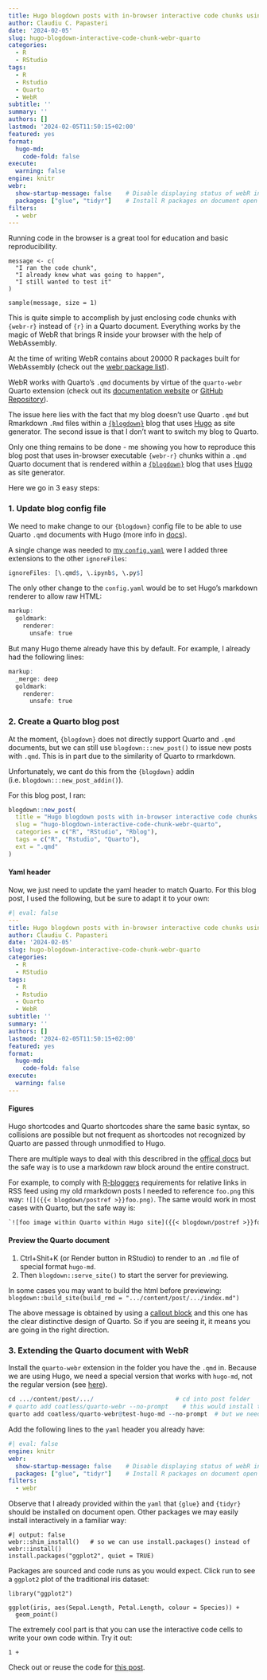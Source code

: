 ```yaml
---
title: Hugo blogdown posts with in-browser interactive code chunks using webR and Quarto
author: Claudiu C. Papasteri
date: '2024-02-05'
slug: hugo-blogdown-interactive-code-chunk-webr-quarto
categories:
  - R
  - RStudio
tags:
  - R
  - Rstudio
  - Quarto
  - WebR
subtitle: ''
summary: ''
authors: []
lastmod: '2024-02-05T11:50:15+02:00'
featured: yes
format:
  hugo-md:
    code-fold: false
execute: 
  warning: false
engine: knitr
webr: 
  show-startup-message: false    # Disable displaying status of webR initialization
  packages: ["glue", "tidyr"]    # Install R packages on document open
filters:
  - webr  
---
```


Running code in the browser is a great tool for education and basic reproducibility. 

```webr-r
message <- c(
  "I ran the code chunk",
  "I already knew what was going to happen",
  "I still wanted to test it"
)

sample(message, size = 1)
```

This is quite simple to accomplish by just enclosing code chunks with `{webr-r}` instead of `{r}` in a Quarto document. Everything works by the magic of WebR that brings R inside your browser with the help of WebAssembly.

At the time of writing WebR contains about 20000  R packages built for WebAssembly (check out the [webr package list](https://repo.r-wasm.org/)). 

WebR works with Quarto's `.qmd` documents by virtue of the `quarto-webr` Quarto extension 
(check out its [documentation website](https://quarto-webr.thecoatlessprofessor.com/) or [GitHub Repository](https://github.com/coatless/quarto-webr)). 

The issue here lies with the fact that my blog doesn't use Quarto `.qmd` but Rmarkdown `.Rmd` files within a [`{blogdown}`](https://bookdown.org/yihui/blogdown/) blog that uses [Hugo](https://gohugo.io/) as site generator. The second issue is that I don't want to switch my blog to Quarto.   

Only one thing remains to be done - me showing you how to reproduce this blog post that uses in-browser executable `{webr-r}` chunks within a `.qmd` Quarto document that is rendered within a [`{blogdown}`](https://bookdown.org/yihui/blogdown/) blog that uses [Hugo](https://gohugo.io/) as site generator.

Here we go in 3 easy steps: 


### 1. Update blog config file

We need to make change to our `{blogdown}` config file to be able to use Quarto `.qmd` documents with Hugo (more info in [docs](https://quarto.org/docs/output-formats/hugo.html)). 

A single change was needed to [my `config.yaml`](https://github.com/ClaudiuPapasteri/cpapasteri.github.io/commit/918f566d53fbc51e332f8d46c9b01442ed6806aa) were I added three extensions to the other `ignoreFiles`:

```r
ignoreFiles: [\.qmd$, \.ipynb$, \.py$]
```

The only other change to the `config.yaml` would be to set Hugo's markdown renderer to allow raw HTML:

```r
markup:
  goldmark:
    renderer:
      unsafe: true
```

But many Hugo theme already have this by default. For example, I already had the following lines:

```r
markup:
  _merge: deep
  goldmark:
    renderer:
      unsafe: true
```

### 2. Create a Quarto blog post

At the moment, `{blogdown}` does not directly support Quarto and `.qmd` documents, but we can still use `blogdown:::new_post()` to issue new posts with `.qmd`. This is in part due to the similarity of Quarto to rmarkdown.

Unfortunately, we cant do this from the `{blogdown}` addin (i.e. `blogdown:::new_post_addin()`).

For this blog post, I ran:

```r
blogdown::new_post(
  title = "Hugo blogdown posts with in-browser interactive code chunks using webR and Quarto", 
  slug = "hugo-blogdown-interactive-code-chunk-webr-quarto",
  categories = c("R", "RStudio", "Rblog"),          
  tags = c("R", "Rstudio", "Quarto"),
  ext = ".qmd"
)
```

#### Yaml header

Now, we just need to update the yaml header to match Quarto. For this blog post, I used the following, but be sure to adapt it to your own:

```yaml
#| eval: false
---
title: Hugo blogdown posts with in-browser interactive code chunks using webR and Quarto
author: Claudiu C. Papasteri
date: '2024-02-05'
slug: hugo-blogdown-interactive-code-chunk-webr-quarto
categories:
  - R
  - RStudio
tags:
  - R
  - Rstudio
  - Quarto
  - WebR
subtitle: ''
summary: ''
authors: []
lastmod: '2024-02-05T11:50:15+02:00'
featured: yes
format:
  hugo-md:
    code-fold: false
execute: 
  warning: false
---
```

#### Figures

Hugo shortcodes and Quarto shortcodes share the same basic syntax, so collisions are possible but not frequent as shortcodes not recognized by Quarto are passed through unmodified to Hugo. 

There are multiple ways to deal with this describred in the [offical docs](https://quarto.org/docs/output-formats/hugo.html) but the safe way is to use a markdown raw block around the entire construct.

For example, to comply with [R-bloggers](https://www.r-bloggers.com/) requirements for relative links in RSS feed using my old rmarkdown posts I needed to reference `foo.png` this way: `![]({{< blogdown/postref >}}foo.png)`. The same would work in most cases with Quarto, but the safe way is:

``` default
`![foo image within Quarto within Hugo site]({{< blogdown/postref >}}foo.png)`{=markdown}
```

`![foo image within Quarto within Hugo site]({{< blogdown/postref >}}foo.png)`{=markdown}

#### Preview the Quarto document

1.  Ctrl+Shit+K (or Render button in RStudio) to render to an `.md` file of special format `hugo-md`.
2.  Then `blogdown::serve_site()` to start the server for previewing.

::: {.callout-note}
In some cases you may want to build the html before previewing: `blogdown::build_site(build_rmd = ".../content/post/.../index.md")`
:::

The above message is obtained by using a [callout block](https://quarto.org/docs/authoring/callouts.html) and this one has the clear distinctive design of Quarto. So if you are seeing it, it means you are going in the right direction. 


### 3. Extending the Quarto document with WebR

Install the `quarto-webr` extension in the folder you have the `.qmd` in. Because we are using Hugo, we need a special version that works with `hugo-md`, not the regular version (see [here](https://github.com/coatless/quarto-webr/issues/150)).

```r
cd .../content/post/.../                       # cd into post folder
# quarto add coatless/quarto-webr --no-prompt    # this would install the regular quarto-webr extension
quarto add coatless/quarto-webr@test-hugo-md --no-prompt  # but we need this one that works with Hugo  
```

Add the following lines to the `yaml` header you already have:

```yaml
#| eval: false
engine: knitr
webr: 
  show-startup-message: false    # Disable displaying status of webR initialization
  packages: ["glue", "tidyr"]    # Install R packages on document open
filters:
  - webr
```

Observe that I already provided within the `yaml` that `{glue}` and `{tidyr}` should be installed on document open. Other packages we may easily install interactively in a familiar way:  

```webr-r
#| output: false
webr::shim_install()   # so we can use install.packages() instead of webr::install()
install.packages("ggplot2", quiet = TRUE) 
```

Packages are sourced and code runs as you would expect. Click run to see a `ggplot2` plot of the traditional iris dataset:

```webr-r
library("ggplot2")

ggplot(iris, aes(Sepal.Length, Petal.Length, colour = Species)) + 
  geom_point()
```

The extremely cool part is that you can use the interactive code cells to write your own code within. Try it out:

```webr-r
1 + 
```

Check out or reuse the code for [this post](https://github.com/ClaudiuPapasteri/cpapasteri.github.io/tree/main/content/post/2024-02-05-hugo-blogdown-posts-with-in-browser-interactive-code-chunks-using-webr-and-quarto).

